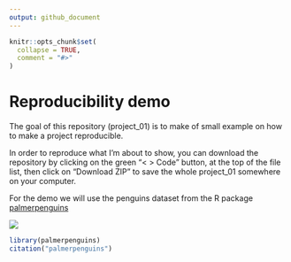 ```yaml
---
output: github_document
---
```


<!-- README.md is generated from README.Rmd. Please edit that file -->

```r
knitr::opts_chunk$set(
  collapse = TRUE,
  comment = "#>"
)
```

# Reproducibility demo

<!-- badges: start -->
<!-- badges: end -->

The goal of this repository (project_01) is to make of small example on how to make a project reproducible.

In order to reproduce what I'm about to show, you can download the repository by clicking on the green "< > Code" button,
at the top of the file list, then click on "Download ZIP" to save the whole project_01 somewhere on your computer.

For the demo we will use the penguins dataset from the R package [palmerpenguins](https://allisonhorst.github.io/palmerpenguins/)

![](https://allisonhorst.github.io/palmerpenguins/logo.png) 

```r
library(palmerpenguins)
citation("palmerpenguins")
```
